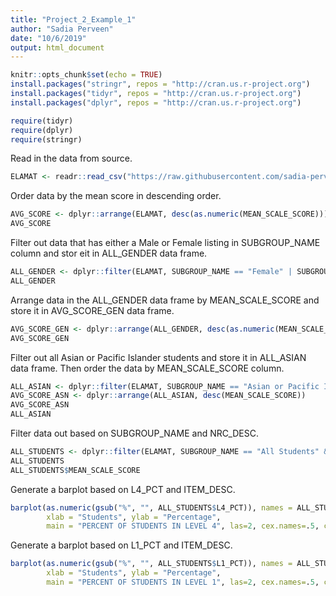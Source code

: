---
title: "Project_2_Example_1"
author: "Sadia Perveen"
date: "10/6/2019"
output: html_document
---

```{r setup, include=FALSE}
knitr::opts_chunk$set(echo = TRUE)
install.packages("stringr", repos = "http://cran.us.r-project.org")
install.packages("tidyr", repos = "http://cran.us.r-project.org")
install.packages("dplyr", repos = "http://cran.us.r-project.org")

require(tidyr)
require(dplyr)
require(stringr)
```
Read in the data from source.
```{r, warning=FALSE}
ELAMAT <- readr::read_csv("https://raw.githubusercontent.com/sadia-perveen/Project-2/master/ELAMAT1.csv")
```

Order data by the mean score in descending order.
```{r, warning=FALSE}
AVG_SCORE <- dplyr::arrange(ELAMAT, desc(as.numeric(MEAN_SCALE_SCORE)))
AVG_SCORE
```

Filter out data that has either a Male or Female listing in SUBGROUP_NAME column and stor eit in ALL_GENDER data frame.
```{r}
ALL_GENDER <- dplyr::filter(ELAMAT, SUBGROUP_NAME == "Female" | SUBGROUP_NAME == "Male")
ALL_GENDER
```

Arrange data in the ALL_GENDER data frame by MEAN_SCALE_SCORE and store it in AVG_SCORE_GEN data frame.
```{r}
AVG_SCORE_GEN <- dplyr::arrange(ALL_GENDER, desc(as.numeric(MEAN_SCALE_SCORE)))
AVG_SCORE_GEN
```

Filter out all Asian or Pacific Islander students and store it in ALL_ASIAN data frame.
Then order the data by MEAN_SCALE_SCORE column.
```{r}
ALL_ASIAN <- dplyr::filter(ELAMAT, SUBGROUP_NAME == "Asian or Pacific Islander")
AVG_SCORE_ASN <- dplyr::arrange(ALL_ASIAN, desc(MEAN_SCALE_SCORE))
AVG_SCORE_ASN
ALL_ASIAN
```

Filter data out based on SUBGROUP_NAME and NRC_DESC.
```{r}
ALL_STUDENTS <- dplyr::filter(ELAMAT, SUBGROUP_NAME == "All Students" &  NRC_DESC == "NYC")
ALL_STUDENTS
ALL_STUDENTS$MEAN_SCALE_SCORE
```

Generate a barplot based on L4_PCT and ITEM_DESC. 
```{r}
barplot(as.numeric(gsub("%", "", ALL_STUDENTS$L4_PCT)), names = ALL_STUDENTS$ITEM_DESC,
        xlab = "Students", ylab = "Percentage",
        main = "PERCENT OF STUDENTS IN LEVEL 4", las=2, cex.names=.5, col=c("darkblue","green"))
```


Generate a barplot based on L1_PCT and ITEM_DESC. 
```{r}
barplot(as.numeric(gsub("%", "", ALL_STUDENTS$L1_PCT)), names = ALL_STUDENTS$ITEM_DESC,
        xlab = "Students", ylab = "Percentage",
        main = "PERCENT OF STUDENTS IN LEVEL 1", las=2, cex.names=.5, col=c("orange","green"))
```